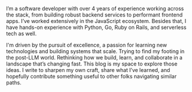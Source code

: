 I’m a software developer with over 4 years of experience working across the stack, from building robust backend services to performant frontend apps. I’ve worked extensively in the JavaScript ecosystem. Besides that, I have hands-on experience with Python, Go, Ruby on Rails, and serverless tech as well.

I'm driven by the pursuit of excellence, a passion for learning new technologies and building systems that scale. Trying to find my footing in the post-LLM world. Rethinking how we build, learn, and collaborate in a landscape that’s changing fast. This blog is my space to explore those ideas. I write to sharpen my own craft, share what I’ve learned, and hopefully contribute something useful to other folks navigating similar paths.


